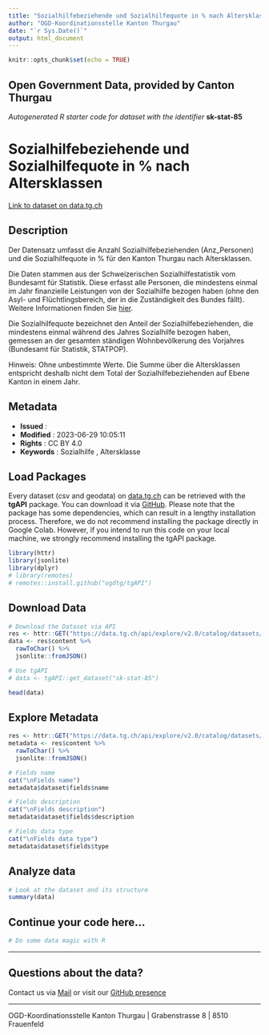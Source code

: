 ```yaml
---
title: "Sozialhilfebeziehende und Sozialhilfequote in % nach Altersklassen"
author: "OGD-Koordinationsstelle Kanton Thurgau"
date: "`r Sys.Date()`"
output: html_document
---
```


```r
knitr::opts_chunk$set(echo = TRUE)
```

## Open Government Data, provided by **Canton Thurgau**
*Autogenerated R starter code for dataset with the identifier* **sk-stat-85**


# **Sozialhilfebeziehende und Sozialhilfequote in % nach Altersklassen**

[Link to dataset on data.tg.ch](https://data.tg.ch/explore/dataset/sk-stat-85/information/)

## Description

<p>Der Datensatz umfasst die Anzahl Sozialhilfebeziehenden (Anz_Personen) und die Sozialhilfequote in % für den Kanton Thurgau nach Altersklassen. </p><p>Die Daten stammen aus der Schweizerischen Sozialhilfestatistik vom Bundesamt für Statistik. Diese erfasst alle Personen, die mindestens einmal im Jahr finanzielle Leistungen von der Sozialhilfe bezogen haben (ohne den Asyl- und Flüchtlingsbereich, der in die Zuständigkeit des Bundes fällt). Weitere Informationen finden Sie <a href='https://www.bfs.admin.ch/bfs/de/home/statistiken/soziale-sicherheit/sozialhilfe/sozialhilfebeziehende/wirtschaftliche-sozialhilfe.html' target='_blank'>hier</a>.</p><p>Die Sozialhilfequote bezeichnet den Anteil der Sozialhilfebeziehenden, die mindestens einmal während des Jahres Sozialhilfe bezogen haben, gemessen an der gesamten ständigen Wohnbevölkerung des Vorjahres (Bundesamt für Statistik, STATPOP). <br/></p><p>Hinweis: Ohne unbestimmte Werte. Die Summe über die Altersklassen entspricht deshalb nicht dem Total der Sozialhilfebeziehenden auf Ebene Kanton in einem Jahr.<br/></p>

## Metadata

- **Issued**                   : 
- **Modified**                 : 2023-06-29 10:05:11
- **Rights**                   : CC BY 4.0
- **Keywords**                 : Sozialhilfe , Altersklasse

## Load Packages

Every dataset (csv and geodata) on [data.tg.ch](https://data.tg.ch/pages/start/) can be retrieved with the **tgAPI** package. You can download it via [GitHub](https://github.com/ogdtg/tgAPI). Please note that the package has some dependencies, which can result in a lengthy installation process. Therefore, we do not recommend installing the package directly in Google Colab. However, if you intend to run this code on your local machine, we strongly recommend installing the tgAPI package.

```r
library(httr)
library(jsonlite)
library(dplyr)
# library(remotes)
# remotes::install.github("ogdtg/tgAPI")

```


## Download Data


```r
# Download the Dataset via API
res <- httr::GET("https://data.tg.ch/api/explore/v2.0/catalog/datasets/sk-stat-85/exports/json")
data <- res$content %>%
  rawToChar() %>%
  jsonlite::fromJSON()

# Use tgAPI
# data <- tgAPI::get_dataset("sk-stat-85")

head(data)

```


## Explore Metadata

```r

res <- httr::GET("https://data.tg.ch/api/explore/v2.0/catalog/datasets/sk-stat-85")
metadata <- res$content %>%
  rawToChar() %>%
  jsonlite::fromJSON()

# Fields name
cat("\nFields name")
metadata$dataset$fields$name

# Fields description
cat("\nFields description")
metadata$dataset$fields$description

# Fields data type
cat("\nFields data type")
metadata$dataset$fields$type

```


## Analyze data

```r

# Look at the dataset and its structure
summary(data)

```


## Continue your code here...


```r
# Do some data magic with R
```

------------------------------------------------------------------------

## Questions about the data?

Contact us via [Mail](mailto:ogd@tg.ch) or visit our [GitHub presence](https://github.com/ogdtg)


------------------------------------------------------------------------

OGD-Koordinationsstelle Kanton Thurgau | Grabenstrasse 8 | 8510 Frauenfeld
